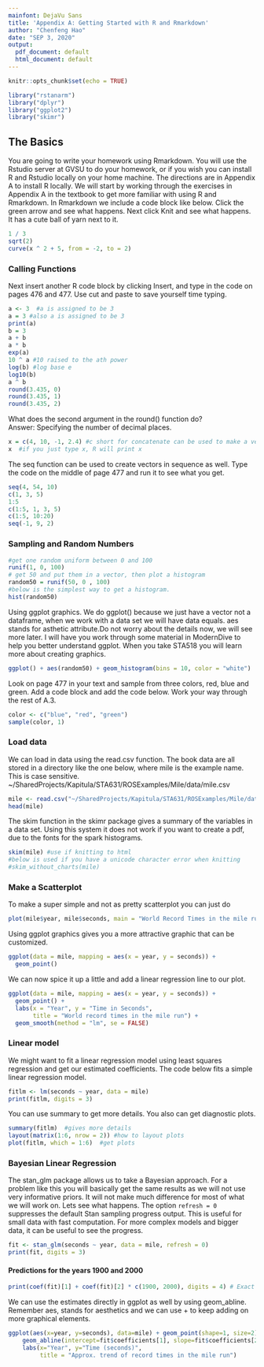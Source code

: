 ```yaml
---
mainfont: DejaVu Sans
title: 'Appendix A: Getting Started with R and Rmarkdown'
author: "Chenfeng Hao"
date: "SEP 3, 2020"
output:
  pdf_document: default
  html_document: default
---
```


```r
knitr::opts_chunk$set(echo = TRUE)

library("rstanarm")
library("dplyr")
library("ggplot2")
library("skimr")
```

## The Basics

You are going to write your homework using Rmarkdown.  You will use the Rstudio server at GVSU to do your homework, or if you wish you can install R and Rstudio locally on your home machine. The directions are in Appendix A to install R locally.   We will start by working through the exercises in Appendix A in the textbook to get more familiar with using R and Rmarkdown. In Rmarkdown we include a code block like below. Click the green arrow and see what happens. Next click Knit and see what happens.  It has a cute ball of yarn next to it.  

```r
1 / 3
sqrt(2)
curve(x ^ 2 + 5, from = -2, to = 2)
```

### Calling Functions

Next insert another R code block by clicking Insert, and type in the code on pages 476 and 477. Use cut and paste to save yourself time typing.
```r
a <- 3  #a is assigned to be 3
a = 3 #also a is assigned to be 3
print(a)
b = 3
a + b
a * b
exp(a)
10 ^ a #10 raised to the ath power
log(b) #log base e
log10(b)
a ^ b
round(3.435, 0)
round(3.435, 1)
round(3.435, 2)
```
What does the second argument in the round() function do? \
Answer: Specifying the number of decimal places.

```r
x = c(4, 10, -1, 2.4) #c short for concatenate can be used to make a vector
x  #if you just type x, R will print x
```
The seq function can be used to create vectors in sequence as well. Type the code on the middle of page 477 and run it to see what you get.

```r
seq(4, 54, 10)
c(1, 3, 5)
1:5
c(1:5, 1, 3, 5)
c(1:5, 10:20)
seq(-1, 9, 2)
```

### Sampling and Random Numbers

```r
#get one random uniform between 0 and 100
runif(1, 0, 100)
# get 50 and put them in a vector, then plot a histogram
random50 = runif(50, 0 , 100)
#below is the simplest way to get a histogram.
hist(random50)
```
Using ggplot graphics.  We do ggplot() because we just have a vector not a dataframe, when we work with a data set we will have data equals.  aes stands for asthetic attribute.Do not worry about the details now, we will see more later.  I will have you work through some material in ModernDive to help you better understand ggplot.  When you take STA518 you will learn more about creating graphics.

```r
ggplot() + aes(random50) + geom_histogram(bins = 10, color = "white")  
```

Look on page 477 in your text and sample from three colors, red, blue and green.  Add a code block and add the code below.
Work your way through the rest of A.3.

```r
color <- c("blue", "red", "green")
sample(color, 1)
```


### Load data
We can load in data using the read.csv function.  The book data are all stored in 
a directory like the one below, where mile is the example name. This is case sensitive. ~/SharedProjects/Kapitula/STA631/ROSExamples/Mile/data/mile.csv
```r
mile <- read.csv("~/SharedProjects/Kapitula/STA631/ROSExamples/Mile/data/mile.csv", header = TRUE)
head(mile)
```
The skim function in the skimr package gives a summary of the variables in a data set.  Using this system it does not work if you want to create a pdf, due to the fonts for the spark histograms.
```r
skim(mile) #use if knitting to html
#below is used if you have a unicode character error when knitting
#skim_without_charts(mile)
```

### Make a Scatterplot

To make a super simple and not as pretty scatterplot you can just do
```r
plot(mile$year, mile$seconds, main = "World Record Times in the mile run")
```

Using ggplot graphics gives you a more attractive graphic that can be customized. 

```r
ggplot(data = mile, mapping = aes(x = year, y = seconds)) +
  geom_point()
```
We can now spice it up a little and add a linear regression line to our plot.


```r
ggplot(data = mile, mapping = aes(x = year, y = seconds)) +
  geom_point() +
  labs(x = "Year", y = "Time in Seconds",
       title = "World record times in the mile run") +
  geom_smooth(method = "lm", se = FALSE)
```

### Linear model

We might want to fit a linear regression model using least squares regression and get our estimated coefficients.  The code below fits a simple linear regression model.  
```r
fitlm <- lm(seconds ~ year, data = mile)
print(fitlm, digits = 3)
```

You can use summary to get more details. You also can get diagnostic plots.
```r
summary(fitlm)  #gives more details
layout(matrix(1:6, nrow = 2)) #how to layout plots
plot(fitlm, which = 1:6)  #get plots
```

### Bayesian Linear Regression

The stan_glm package allows us to take a Bayesian approach.  For a problem like this you will basically get the same results as we will not use very informative priors.  It will not make much difference for most of what we will work on.  Lets see what happens.  The option `refresh = 0` suppresses the default Stan sampling
progress output. This is useful for small data with fast
computation. For more complex models and bigger data, it can be
useful to see the progress.

```r
fit <- stan_glm(seconds ~ year, data = mile, refresh = 0)
print(fit, digits = 3)
```

#### Predictions for the years 1900 and 2000

```r
print(coef(fit)[1] + coef(fit)[2] * c(1900, 2000), digits = 4) # Exact
```
We can use the estimates directly in ggplot as well by using geom_abline. Remember aes,
stands for aesthetics and we can use + to keep adding on more graphical elements.


```r
ggplot(aes(x=year, y=seconds), data=mile) + geom_point(shape=1, size=2) +
    geom_abline(intercept=fit$coefficients[1], slope=fit$coefficients[2]) +
    labs(x="Year", y="Time (seconds)",
         title = "Approx. trend of record times in the mile run")
```